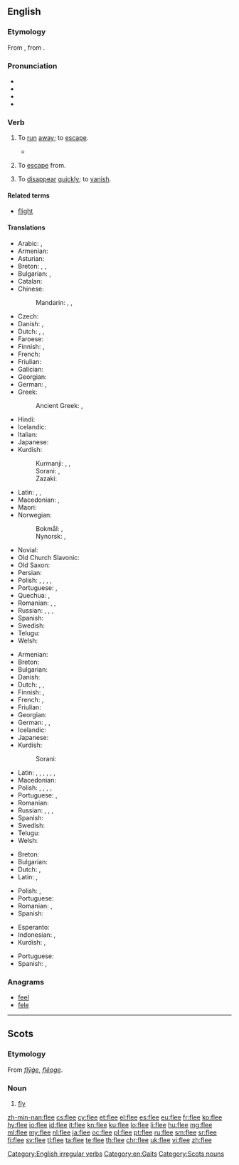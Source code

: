 ==English==

===Etymology===
From {{etyl|ang|en}} {{m|ang|flēon}}, from {{etyl|gem-pro|en}} {{m|gem-pro|*fleuhaną}}.

===Pronunciation===
* {{IPA|/fliː/|lang=en}}
* {{rhymes|iː|lang=en}}
* {{audio|en-us-flee.ogg|Audio (US)|lang=en}}
* {{homophones|lang=en|flea}}

===Verb===
{{en-verb|flees|fleeing|fled|fled}}

# {{label|en|intransitive}} To [[run]] [[away]]; to [[escape]].
#: {{ux|en|The prisoner tried to '''flee''', but was caught by the guards.}}
#*{{quote-book|year=1922|author={{w|Michael Arlen}}|title=[http://openlibrary.org/works/OL1519647W “Piracy”: A Romantic Chronicle of These Days]|chapter=Ep./4/2
|passage=As they turned into Hertford Street they startled a robin from the poet's head on a barren fountain, and he '''fled''' away with a cameo note.}}
# {{label|en|transitive}} To [[escape]] from.
#: {{ux|en|Many people '''fled''' the country as war loomed.}}
#: {{ux|en|Thousands of people moved northward trying to '''flee''' the drought.}}
# {{label|en|intransitive}} To [[disappear]] [[quickly]]; to [[vanish]].
#: {{ux|en|Ethereal products '''flee''' once freely exposed to air.}}

====Related terms====
* [[flight]]

====Translations====
{{trans-top|to run away; to escape}}
* Arabic: {{t|ar|هرب|tr=haraba|sc=Arab}}, {{t|ar|فر|tr=farra|sc=Arab}}
* Armenian: {{t|hy|փախչել|sc=Armn}}
* Asturian: {{t|ast|fuxir}}
* Breton: {{t+|br|redek}}, {{t+|br|tec'hout}}, {{t|br|fuiñ}}
* Bulgarian: {{t+|bg|бягам|sc=Cyrl}}, {{t+|bg|избягвам|sc=Cyrl}}
* Catalan: {{t+|ca|fugir}}
* Chinese:
*: Mandarin: {{t+|cmn|逃|tr=táo|sc=Hani}}, {{t+|cmn|奔逃|tr=bēntáo|sc=Hani}}, {{t+|cmn|奔|tr=bēn|sc=Hani}}
* Czech: {{t|cs|utéct}}
* Danish: {{t|da|flygte}}, {{t+|da|fly}}
* Dutch: {{t+|nl|vluchten}}, {{t|nl|wegvluchten}}, {{t+|nl|ontsnappen}}
* Faroese: {{t|fo|flýggja}}
* Finnish: {{t+|fi|paeta}}, {{t+|fi|karata}}
* French: {{t+|fr|s'enfuir}}
* Friulian: {{t|fur|fuî}}
* Galician: {{t+|gl|fuxir}}
* Georgian: {{t-needed|ka}}
* German: {{t+|de|fliehen}}, {{t+|de|flüchten}}
* Greek: {{t+|el|φεύγω|tr=févgo}}
*: Ancient Greek: {{t|grc|φεύγω}}, {{t|grc|τρέω}}
* Hindi: {{t|hi|भागना|tr=bagana|sc=Deva}}
* Icelandic: {{t+|is|flýja}}
* Italian: {{t+|it|fuggire}}
* Japanese: {{t|ja|逃げる|tr=[[にげる]], nigeru|sc=Jpan}}
* Kurdish:
*: Kurmanji: {{t+|ku|revîn}}, {{t+|ku|bazdan}}, {{t+|ku|bezîn}}
*: Sorani: {{t|ckb|هه‌ڵاتن|sc=ku-Arab}}, {{t|ckb|ده‌رپه‌ڕین|sc=ku-Arab}}
*: Zazaki: {{t+|ku|remayen}}
{{trans-mid}}
* Latin: {{t+|la|fugiō}}, {{t+|la|fugio|alt=fugitō}}, {{t|la|perfugio}}
* Macedonian: {{t|mk|по́бегне|sc=Cyrl}}, {{t|mk|на́пушти|sc=Cyrl}}
* Maori: {{t|mi|kairere}}
* Norwegian:
*: Bokmål: {{t|nb|flykte}}, {{t+|nb|rømme}}
*: Nynorsk: {{t|nn|flykte}}, {{t|nn|rømme}}
* Novial: {{t|nov|fuga}}
* Old Church Slavonic: {{t|cu|бѣжати|tr=běžati|sc=Cyrs}}
* Old Saxon: {{t|osx|fliohan}}
* Persian: {{t+|fa|گریختن|tr=gorixtæn|sc=fa-Arab}}
* Polish: {{t+|pl|uciec|pf}}, {{t+|pl|uciekać|impf}}, {{t|pl|zbiec|pf}}, {{t+|pl|umknąć|pf}}, {{t|pl|umykać|impf}}
* Portuguese: {{t+|pt|escapar}}, {{t+|pt|fugir}}
* Quechua: {{t|qu|ayqey}}, {{t|qu|chinkakapuy}}
* Romanian: {{t+|ro|scăpa}}, {{t+|ro|evada}}, {{t+|ro|fugi}}
* Russian: {{t+|ru|убега́ть|impf|sc=Cyrl}}, {{t+|ru|убежа́ть|pf|sc=Cyrl}}, {{t+|ru|удира́ть|impf|sc=Cyrl}}, {{t+|ru|удра́ть|pf|sc=Cyrl}}
* Spanish: {{t+|es|huir}}
* Swedish: {{t+|sv|fly}}
* Telugu: {{t+|te|పారిపోవు|sc=Telu}}
* Welsh: {{t+|cy|ffoi}}
{{trans-bottom}}

{{trans-top|to escape from}}
* Armenian: {{t|hy|փախչել|sc=Armn}}
* Breton: {{t+|br|tec'hel}}
* Bulgarian: {{t+|bg|избягвам|sc=Cyrl}}
* Danish: {{t|da|flygte}}
* Dutch: {{t+|nl|ontkomen}}, {{t+|nl|ontlopen}}, {{t+|nl|ontvluchten}}
* Finnish: {{t+|fi|paeta}}, {{t+|fi|karata}}
* French: {{t+|fr|fuir}}, {{t+|fr|échapper}}
* Friulian: {{t|fur|fuî}}
* Georgian: {{t-needed|ka}}
* German: {{t+|de|fliehen}}, {{t|de|entfliehen}}, {{t+|de|flüchten}}
* Icelandic: {{t+|is|flýja}}
* Japanese: {{t|ja|逃げる|tr=[[にげる]], nigeru|sc=Jpan}}
* Kurdish:
*: Sorani: {{t|ckb|ڕاکردن|sc=ku-Arab}}
{{trans-mid}}
* Latin: {{t+|la|fugio}}, {{t+|la|confugio}}, {{t|la|diffugio}}, {{t|la|profugio}}, {{t|la|refugio}}, {{t|la|evado}}, {{t|la|evado}}
* Macedonian: {{t|mk|и́збегне|sc=Cyrl}}
* Polish: {{t+|pl|uciec}}, {{t+|pl|uciekać}}, {{t|pl|zbiec}}, {{t+|pl|umknąć}}, {{t|pl|umykać}}
* Portuguese: {{t|pt|[[escapar]] [[de]]}}, {{t|pt|[[fugir]] [[de]]}}
* Romanian: {{t+|ro|fugi}}
* Russian: {{t+|ru|убега́ть|impf|sc=Cyrl}}, {{t+|ru|убежа́ть|pf|sc=Cyrl}}, {{t+|ru|удира́ть|impf|sc=Cyrl}}, {{t+|ru|удра́ть|pf|sc=Cyrl}}
* Spanish: {{t+|es|huir}}
* Swedish: {{t+|sv|fly}}
* Telugu: {{t+|te|పారిపోవు|sc=Telu}}
* Welsh: {{t+|cy|ffoi}}
{{trans-bottom}}

{{trans-top|to disappear quickly}}
* Breton: {{t+|br|tec'hout}}
* Bulgarian: {{t|bg|изчезвам бързо|sc=Cyrl}}
* Dutch: {{t+|nl|vervliegen}}, {{t+|nl|vlieden}}
* Latin: {{t|la|evanesco}}, {{t|la|aufugio}}
{{trans-mid}}
* Polish: {{t|pl|ulotnić się}}, {{t|pl|ulatniać się}}
* Portuguese: {{t+|pt|sumir}}
* Romanian: {{qualifier|figuratively}} {{t|ro|a se evapora}}, {{t+|ro|dispărea}}
* Spanish: {{t+|es|desvanecerse}}
{{trans-bottom}}

{{checktrans-top}}
* Esperanto: {{t-check|eo|fuĝi}}
* Indonesian: {{t+check|id|minggat}}, {{t+check|id|melarikan diri}}
* Kurdish: {{t+check|ku|revîn}}, {{t+check|ku|bazdan}}
{{trans-mid}}
* Portuguese: {{t+check|pt|fugir}}
* Spanish: {{t+check|es|huir}}, {{t+check|es|fugarse}}
{{trans-bottom}}

===Anagrams===
* [[feel#English|feel]]
* [[fele#English|fele]]

[[Category:English irregular verbs]]
[[Category:en:Gaits]]

----

==Scots==

===Etymology===
From {{etyl|ang|sco}} ''[[flyge|flȳġe]]'', ''[[fleoge|flēoge]]''.

===Noun===
{{head|sco|nouns}}

# [[fly]]

[[Category:Scots nouns]]

[[zh-min-nan:flee]]
[[cs:flee]]
[[cy:flee]]
[[et:flee]]
[[el:flee]]
[[es:flee]]
[[eu:flee]]
[[fr:flee]]
[[ko:flee]]
[[hy:flee]]
[[io:flee]]
[[id:flee]]
[[it:flee]]
[[kn:flee]]
[[ku:flee]]
[[lo:flee]]
[[li:flee]]
[[hu:flee]]
[[mg:flee]]
[[ml:flee]]
[[my:flee]]
[[nl:flee]]
[[ja:flee]]
[[oc:flee]]
[[pl:flee]]
[[pt:flee]]
[[ru:flee]]
[[sm:flee]]
[[sr:flee]]
[[fi:flee]]
[[sv:flee]]
[[tl:flee]]
[[ta:flee]]
[[te:flee]]
[[th:flee]]
[[chr:flee]]
[[uk:flee]]
[[vi:flee]]
[[zh:flee]]